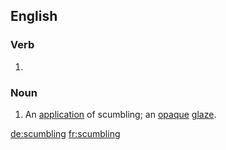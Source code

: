 
==English==

===Verb===
{{head|en}}

# {{present participle of|scumble}}

===Noun===
{{en-noun}}

# An [[application]] of scumbling; an [[opaque]] [[glaze]].

[[de:scumbling]]
[[fr:scumbling]]